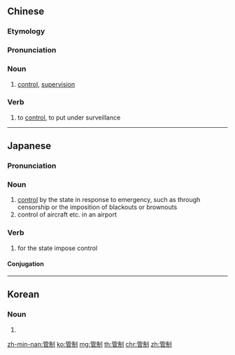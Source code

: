 ==Chinese==
{{zh-forms}}

===Etymology===
{{rfe|zh}}

===Pronunciation===
{{zh-pron
|m=guǎnzhì
|mn=koán-chè
|cat=n,v
}}

===Noun===
{{zh-noun}}

# [[control]], [[supervision]]

===Verb===
{{zh-verb}}

# to [[control]], to put under surveillance
----

==Japanese==
{{ja-kanjitab|かん|せい|yomi=o}}

===Pronunciation===
{{ja-pron|かんせい|y=o}}

===Noun===
{{ja-noun|かんせい|tr=trans}}

# [[control]] by the state in response to emergency, such as through censorship or the imposition of blackouts or brownouts
# control of aircraft etc. in an airport

===Verb===
{{ja-verb-suru|かんせい|tr=trans}}

#for the state impose control

====Conjugation====
{{ja-suru|かんせい}}

----

==Korean==
{{ko-hanjatab}}

===Noun===
{{ko-noun|hj|hangeul=관제}}

# {{hanja form of|관제|}}

[[zh-min-nan:管制]]
[[ko:管制]]
[[mg:管制]]
[[th:管制]]
[[chr:管制]]
[[zh:管制]]